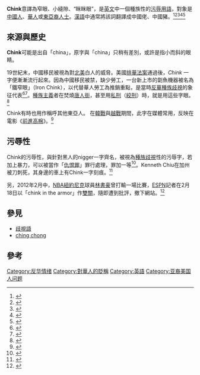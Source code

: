 '''Chink'''意譯為窄眼、小縫隙、“眯眯眼”，是[[英文|英文]]中一個種族性的[[差別用語|污辱用語]]，對象是[[中國人|中國人]]、[[華人|華人]]或[[亞裔|東亞裔人士]]。[[漢語|漢語]]中通常將該詞翻譯成中國佬、中國豬。<ref>{{cite web|url=http://www.iciba.com/Chink|title=爱词霸在线词典的Chink条目|date=2015-01-06|accessdate=2015-01-06|archive-date=2015-01-07|archive-url=https://web.archive.org/web/20150107031155/http://www.iciba.com/Chink|dead-url=no}}</ref><ref>{{cite web|url=http://dict.youdao.com/search?q=Chink|title=有道词典的Chink条目|date=2015-01-06|accessdate=2015-01-06|archive-date=2016-08-08|archive-url=https://web.archive.org/web/20160808085956/http://dict.youdao.com/search?q=Chink|dead-url=no}}</ref><ref>{{cite web|url=http://dict.baidu.com/s?wd=Chink|title=百度词典的Chink条目|date=2015-01-06|accessdate=2015-01-06|archive-date=2016-08-17|archive-url=https://web.archive.org/web/20160817133726/http://dict.baidu.com/s?wd=Chink|dead-url=no}}</ref><ref>{{cite web|url=http://hk.dictionary.yahoo.com/dictionary?p=Chink|title=朗文當代高級詞典第三版的Chink条目|date=2015-01-06|accessdate=2015-01-06|archive-date=2015-01-07|archive-url=https://web.archive.org/web/20150107055518/https://hk.dictionary.yahoo.com/dictionary?p=Chink|dead-url=no}}</ref><ref>{{cite web|url=http://dict.dreye.com/ews/Chink--01--.html|title=Dr.eye譯典通的Chink条目|date=2015-01-06|accessdate=2015-01-06}}</ref>

==來源與歷史==
'''Chink'''可能是出自「china」，原字與「china」只稍有差別，或許是指小而斜的眼睛。

19世紀末，中國移民被視為對[[北美|北美]]白人的威脅。美國[[排華法案|排華法案]]通過後，''Chink'' 一字便漸漸流行起來。因為中國移民被禁，缺少勞工，一台新上市的劏魚機器被名為「鐵窄眼」（Iron Chink），以代替華人勞工為推銷重點，是當時[[反華|反華]][[種族歧視|種族歧視]]的象征代表<ref name=uw>{{cite web|url=http://www.washington.edu/uwired/outreach/cspn/Website/Resources/Curriculum/Asian/Section%205.html|title=A History Bursting With Telling: Asian Americans in Washington State|author=Klingle, Mathew W.|publisher=Center for the Study of the Pacific Northwest, University of Washington|date=n\a|accessdate=2007-04-04|deadurl=yes|archiveurl=https://web.archive.org/web/20070206111400/http://www.washington.edu/uwired/outreach/cspn/Website/Resources/Curriculum/Asian/Section%205.html|archivedate=2007-02-06}}</ref><ref name=exclusion>{{cite web |url=http://news.asianweek.com/news/view_article.html?article_id=adce7c26150f960d57b3f2913d47b7aa |title=Acts of Exclusion |author=Wing, Avra |publisher=AsianWeek |date=2005-01-14 |accessdate=2007-04-04 |deadurl=yes |archiveurl=https://web.archive.org/web/20061021055731/http://news.asianweek.com/news/view_article.html?article_id=adce7c26150f960d57b3f2913d47b7aa |archivedate=2006-10-21 }}</ref>。[[種族主義|種族主義]]者在焚燒[[唐人街|唐人街]]，甚至用[[私刑|私刑]]（[[絞刑|絞刑]]）時，就是用這些字眼。<ref name=senn>{{cite web|url=http://aaichicago.org/news.01.10.07t.html|title=Written Testimony to Local School Council at Senn High School|author=Quon, Myron Dean|publisher=亞裔美國人學會|date=2007-01-10|accessdate=2007-04-04|title_zh=至學校理事會的見證|archive-date=2007-10-08|archive-url=https://web.archive.org/web/20071008150608/http://aaichicago.org/news.01.10.07t.html|dead-url=no}}</ref>

Chink有時也用作稱呼其他東亞人。 在[[韓戰|韓戰]]與[[越戰|越戰]]期間，此字在媒體常用，反映在電影《[[前進高棉|前進高棉]]》。<ref>
{{cite news | publisher = New York Times | date = 1971-04-26 | accessdate=2010-04-08 | author=DOUGLAS ROBINSON | title= Six Vietnam Veterans, on TV, Charge That U.S. Betrayed Them |
title_zh = 六名越南退伍軍人在電視指控美國出賣他們}}</ref>

==污辱性==
Chink的污辱性，與針對黑人的nigger一字齊名，被視為[[種族歧視|種族歧視]]性的污辱字，若加上暴力，可以被當作「[[仇恨罪|仇恨罪]]」罪行處理，罪加一等<ref name=sfhate>{{cite web|url=http://www.sfgate.com/cgi-bin/article.cgi?file=/gate/archive/2004/08/24/eguillermo.DTL|title=Is SF Soft On Hate Crime?|author=Guillermo, Emil|publisher=Hearst Communications Inc|date=2004-08-24|accessdate=2007-04-03|archive-date=2007-10-22|archive-url=https://web.archive.org/web/20071022135718/http://www.sfgate.com/cgi-bin/article.cgi?file=%2Fgate%2Farchive%2F2004%2F08%2F24%2Feguillermo.DTL|dead-url=no}}</ref>。Kenneth Chiu在加州被刀刺死，其身邊的車上有Chink一字刻痕。<ref name=AsianWeek>{{cite web |url=http://www.asianweek.com/2001_08_24/news_polit_incor.html |title=ABC's Politically Incorrect Tackles Comedian's 'Chink' Joke |publisher=AsianWeek |date=2000-08-24 |accessdate=2007-03-22 |deadurl=yes |archiveurl=https://web.archive.org/web/20060527211343/http://www.asianweek.com/2001_08_24/news_polit_incor.html |archivedate=2006-05-27 }}</ref>

另，2012年2月中，[[NBA|NBA]][[紐約尼克|紐約尼克]]球員[[林書豪|林書豪]]曾打輸一場比賽，[[ESPN|ESPN]]記者在2月18日以「chink in the armor」作[[雙關|雙關]]，隨即遭到批評，撤下網站。<ref>{{Cite web |url=http://news.singtao.ca/toronto/2012-02-19/headline1329643489d3708199.html |title=存档副本 |access-date=2012-05-10 |archive-url=https://web.archive.org/web/20120222021952/http://news.singtao.ca/toronto/2012-02-19/headline1329643489d3708199.html |archive-date=2012-02-22 |dead-url=yes }}</ref>

==參見==
*[[歧視語|歧視語]]
*[[ching_chong|ching chong]]

==參考==
{{reflist}}

[[Category:反华情绪|Category:反华情绪]]
[[Category:對華人的貶稱|Category:對華人的貶稱]]
[[Category:英語|Category:英語]]
[[Category:亚裔美国人问题|Category:亚裔美国人问题]]